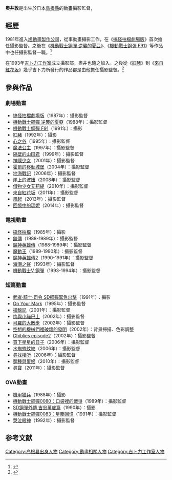 {{noteTA
|G1=Ghibli
|1=zh-tw:鋼彈; zh-hk:高達; zh-cn:高达; zh-sg:高达
|2=zh-tw:鎧傳; zh-hk:鎧甲聖鬥士; zh-cn:铠传; zh-sg:铠传 
|3=zh-tw:口袋裡的戰爭; zh-hk:口袋中的戰爭; zh-cn:口袋里的战争; zh-sg:口袋里的战争
|4=zh-tw:星塵回憶; zh-hk:星塵回憶; zh-cn:星尘的回忆; zh-sg:星尘的回忆
|5=zh-tw:哭泣殺神; zh-hk:淚眼煞星; zh-cn:哭泣杀神; zh-sg:哭泣杀神
}}
{{藝人
|姓名 = 奧井敦
|類型 = 幕後
|羅馬拼音 = Okui Atsushi
|國籍 = {{JPN}}
|出生日期 = {{birth year and age|1963}}
|出生地點 = [[島根縣|島根縣]]
|逝世日期 =
|逝世地點 =
|職業 = 動畫攝影監督
|IMDb = 0645777
}}
{{Japanese
|japanese=奥井 敦
|kana= おくい あつし
|romaji=Okui Atsushi
}}
'''奧井敦'''{{BD|1963年|catIdx=Okui Atsushi}}是出生於日本[[島根縣|島根縣]]的動畫攝影監督，

== 經歷 ==
1981年進入[[旭動畫製作公司|旭動畫製作公司]]，從事動畫攝影工作，在《[[搞怪拍檔劇場版|搞怪拍檔劇場版]]》首次擔任攝影監督。之後在《[[機動戰士鋼彈_逆襲的夏亞|機動戰士鋼彈 逆襲的夏亞]]》、《[[機動戰士GUNDAM_F91|機動戰士鋼彈 F91]]》等作品中也任攝影監督一職。<ref>{{cite book |title={{lang|ja|千と千尋の神隠し 千尋の大冒険}} |year=2001 |publisher={{lang|ja|ふゅーじょんぷろだくと}} |isbn= |page=111頁}}</ref>

在1993年[[吉卜力工作室|吉卜力工作室]]成立攝影部，奧井也隨之加入。之後從《[[紅豬|紅豬]]》到《[[來自紅花坂|來自紅花坂]]》幾乎吉卜力所發行的作品都是由他擔任攝影監督。<ref>{{cite book |title={{lang|ja|コクリコ坂から ロマンアルバム}} |year=2011 |publisher=[[德間書店|德間書店]] |isbn=978-4-19-720334-5 |page=100頁}}</ref>

== 參與作品 ==
=== 劇場動畫 ===
*[[搞怪拍檔劇場版|搞怪拍檔劇場版]]（1987年）：攝影監督
*[[機動戰士鋼彈_逆襲的夏亞|機動戰士鋼彈 逆襲的夏亞]]（1988年）：攝影監督
*[[機動戰士GUNDAM_F91|機動戰士鋼彈 F91]]（1991年）：攝影
*[[紅豬|紅豬]]（1992年）：攝影
*[[心之谷|心之谷]]（1995年）：攝影監督
*[[魔法公主|魔法公主]]（1997年）：攝影監督
*[[隔壁的山田君|隔壁的山田君]]（1999年）：攝影監督
*[[神隱少女|神隱少女]]（2001年）：攝影監督
*[[霍爾的移動城堡|霍爾的移動城堡]]（2004年）：攝影監督
*[[地海戰記|地海戰記]]（2006年）：攝影監督
*[[崖上的波妞|崖上的波妞]]（2008年）：攝影監督
*[[借物少女艾莉緹|借物少女艾莉緹]]（2010年）：攝影監督
*[[來自紅花坂|來自紅花坂]]（2011年）：攝影監督
*[[風起|風起]]（2013年）：攝影監督
*[[回憶中的瑪妮|回憶中的瑪妮]]（2014年）：攝影監督

=== 電視動畫 ===
*[[搞怪拍檔|搞怪拍檔]]（1985年）：攝影
*[[鎧傳|鎧傳]]（1988-1989年）：攝影監督
*[[魔神英雄傳|魔神英雄傳]]（1988-1989年）：攝影監督
*[[魔動王|魔動王]]（1989-1990年）：攝影監督
*[[魔神英雄傳2|魔神英雄傳2]]（1990-1991年）：攝影監督
*[[海潮之聲|海潮之聲]]（1993年）：攝影監督
*[[機動戰士V_GUNDAM|機動戰士V 鋼彈]]（1993-1994年）：攝影監督

=== 短篇動畫 ===
*[[武者·騎士·司令_SD鋼彈緊急出擊|武者·騎士·司令 SD鋼彈緊急出擊]]（1991年）：攝影
*[[On_Your_Mark|On Your Mark]]（1995年）：攝影監督
*[[捕鯨記|捕鯨記]]（2001年）：攝影監督
*[[梅與小貓巴士|梅與小貓巴士]]（2002年）：攝影監督
*[[可羅的大散步|可羅的大散步]]（2002年）：攝影監督
*[[空想的機械們裡破壞的發明|空想的機械們裡破壞的發明]]（2002年）：背景掃描、色彩調整
*[[Ghiblies_episode2|Ghiblies episode2]]（2002年）：攝影監督
*[[買下星星的日子|買下星星的日子]]（2006年）：攝影監督
*[[水蜘蛛紋紋|水蜘蛛紋紋]]（2006年）：攝影監督
*[[尋找棲所|尋找棲所]]（2006年）：攝影監督
*[[麵種與蛋姬|麵種與蛋姬]]（2010年）：攝影監督
*[[尋寶_(吉卜力動畫)|尋寶]]（2011年）：攝影監督

=== OVA動畫 ===
*[[機甲獵兵|機甲獵兵]]（1988年）：攝影
*[[機動戰士GUNDAM_0080：口袋裡的戰爭|機動戰士鋼彈0080：口袋裡的戰爭]]（1989年）：攝影監督
*[[SD_GUNDAM外傳|SD鋼彈外傳 吉翁萬歲篇]]（1990年）：攝影
*[[機動戰士GUNDAM_0083：Stardust_Memory|機動戰士鋼彈0083：星塵回憶]]（1991年）：攝影監督
*[[哭泣殺神|哭泣殺神]]（1992年）：攝影監督

==参考文献==
{{reflist}}

{{DEFAULTSORT:Okui Atsushi}}

[[Category:岛根县出身人物|Category:岛根县出身人物]]
[[Category:動畫相關人物|Category:動畫相關人物]]
[[Category:吉卜力工作室人物|Category:吉卜力工作室人物]]